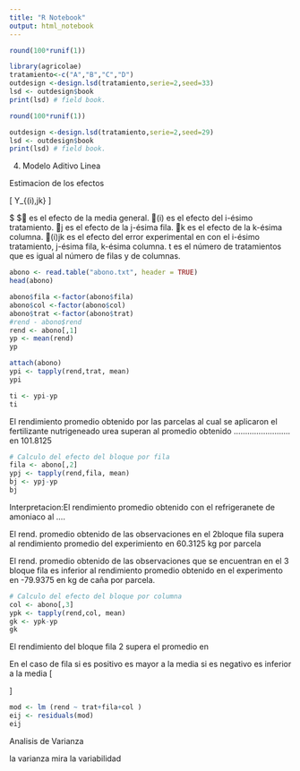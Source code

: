 ```yaml
---
title: "R Notebook"
output: html_notebook
---
```



```r
round(100*runif(1))
```

```r
library(agricolae)
tratamiento<-c("A","B","C","D")
outdesign <-design.lsd(tratamiento,serie=2,seed=33)
lsd <- outdesign$book
print(lsd) # field book.

```
```r
round(100*runif(1))
```

```r
outdesign <-design.lsd(tratamiento,serie=2,seed=29)
lsd <- outdesign$book
print(lsd) # field book.

```

4.	Modelo Aditivo Linea

Estimacion de los efectos


\[  Y_{(i),jk}  \]

$ $ es el efecto de la media general.
(i) es el efecto del i-ésimo tratamiento.
j es el efecto de la j-ésima fila.
k es el efecto de la k-ésima columna.
(i)jk es el efecto del error experimental en con el i-ésimo tratamiento, j-ésima fila, k-ésima columna.
t es el número de tratamientos que es igual al número de filas y de columnas.



```r
abono <- read.table("abono.txt", header = TRUE)
head(abono)

```

```r
abono$fila <-factor(abono$fila)
abono$col <-factor(abono$col) 
abono$trat <-factor(abono$trat) 
#rend - abono$rend
rend <- abono[,1]
yp <- mean(rend)
yp
```
```r
attach(abono)
ypi <- tapply(rend,trat, mean)
ypi

```

```r
ti <- ypi-yp
ti
```
El rendimiento promedio obtenido por las parcelas al cual se aplicaron el fertilizante nutrigeneado urea superan al promedio obtenido ......................... en 101.8125



```r
# Calculo del efecto del bloque por fila
fila <- abono[,2]
ypj <- tapply(rend,fila, mean)
bj <- ypj-yp
bj

```
Interpretacion:El rendimiento promedio obtenido con el refrigeranete de amoniaco al   ....

El rend. promedio obtenido de las observaciones en el 2bloque fila supera al rendimiento promedio del experimiento en 60.3125 kg por parcela

El rend. promedio obtenido de las observaciones que se encuentran en el  3 bloque fila es inferior al rendimiento promedio obtenido en el experimento en -79.9375 en  kg de caña por parcela.


```r
# Calculo del efecto del bloque por columna
col <- abono[,3]
ypk <- tapply(rend,col, mean)
gk <- ypk-yp
gk
```


El rendimiento del bloque fila 2 supera el promedio en 


En el caso de fila
si es positivo es mayor a la media
si es negativo es inferior a la media
\[
\begin{itemize}
\item El rend. promedio obtenido de las observaciones que se encuentran en el  2 bloque columna supera al rendimiento promedio del experimiento en 43.8125  kg de caña por parcela.
\item El rend. promedio obtenido de las observaciones que se encuentran en el  2 bloque columna superan  al rendimiento promedio obtenido en el experimento en 43.8125   kg  por parcela.
\end{itemize}
\]

```r
mod <- lm (rend ~ trat+fila+col )
eij <- residuals(mod)
eij
```

Analisis de Varianza

la varianza mira la variabilidad





